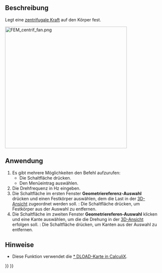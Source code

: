 <languages/>

{{Docnav/de
|[[FEM_ConstraintPressure/de|RandbedingungDruck]]
|[[FEM_ConstraintSelfWeight/de|RandbedingungEigengewicht]]
|[[FEM_Workbench/de|FEM]]
|IconL=FEM_ConstraintPressure.svg
|IconR=FEM_ConstraintSelfWeight.svg
|IconC=Workbench_FEM.svg
}}

{{GuiCommandContainer|
{{GuiCommand/de
|Name=FEM ConstraintCentrif
|Name/de=FEM RandbedingungZentrifugal
|MenuLocation=Modell → Mechanische Randbedingungen und Lasten → Zentrifugale Last
|Workbenches=[[FEM_Workbench/de|FEM]]
|Shortcut=
|Version=0.20
|SeeAlso=
}}
{{GuiCommandFemInfo/de
|Solvers=CalculiX
}}
}}

<span id="Description"></span>
==Beschreibung==

Legt eine [https://de.wikipedia.org/wiki/Zentrifugalkraft  zentrifugale Kraft] auf den Körper fest.

[[Image:FEM_centrif_fan.png|400px]]
{{Caption|Ventilator der einer Belastung durch eine Zentrifugalkraft ausgesetzt ist}}

<span id="Usage"></span>
==Anwendung==

#Es gibt mehrere Möglichkeiten den Befehl aufzurufen:
#* Die Schaltfläche {{Button|[[Image:FEM_ConstraintCentrif.svg|16px]] [[FEM_ConstraintCentrif/de|Zentrifugale Last]]}} drücken.
#* Den Menüeintrag {{MenuCommand|Modell → Mechanische Randbedingungen und Belastungen → [[Image:FEM_ConstraintCentrif.svg|16px]] Zentrifugale Last}} auswählen.
# Die Drehfrequenz in Hz eingeben.
# Die Schaltfläche {{Button|Hinzufügen}} im ersten Fenster '''Geometriereferenz-Auswahl''' drücken und einen Festkörper auswählen, dem die Last in der [[3D_View/de|3D-Ansicht]] zugeordnet werden soll. {{Version/de|1.1}}: Die Schaltfläche {{Button|Entfernen}} drücken, um Festkörper aus der Auswahl zu entfernen.
# Die Schaltfläche {{Button|Hinzufügen}} im zweiten Fenster '''Geometriereferen-Auswahl''' klicken und eine Kante auswählen, um die die Drehung in der [[3D_View|3D-Ansicht]] erfolgen soll. {{Version/de|1.1}}: Die Schaltfläche {{Button|Entfernen}} drücken, um Kanten aus der Auswahl zu entfernen.

<span id="Notes"></span>
==Hinweise==

* Diese Funktion verwendet die [https://web.mit.edu/calculix_v2.7/CalculiX/ccx_2.7/doc/ccx/node190.html * DLOAD-Karte in CalculiX].


{{Docnav/de
|[[FEM_ConstraintPressure/de|RandbedingungDruck]]
|[[FEM_ConstraintSelfWeight/de|RandbedingungEigengewicht]]
|[[FEM_Workbench/de|FEM]]
|IconL=FEM_ConstraintPressure.svg
|IconR=FEM_ConstraintSelfWeight.svg
|IconC=Workbench_FEM.svg
}}

{{FEM_Tools_navi{{#translation:}}}}
{{Userdocnavi{{#translation:}}}}